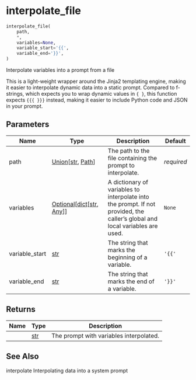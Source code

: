 # interpolate_file { #chatlas.interpolate_file }

```python
interpolate_file(
    path,
    *,
    variables=None,
    variable_start='{{',
    variable_end='}}',
)
```

Interpolate variables into a prompt from a file

This is a light-weight wrapper around the Jinja2 templating engine, making
it easier to interpolate dynamic data into a static prompt. Compared to
f-strings, which expects you to wrap dynamic values in `{ }`, this function
expects `{{{ }}}` instead, making it easier to include Python code and JSON in
your prompt.

## Parameters {.doc-section .doc-section-parameters}

| Name           | Type                                                                                 | Description                                                                                                                  | Default    |
|----------------|--------------------------------------------------------------------------------------|------------------------------------------------------------------------------------------------------------------------------|------------|
| path           | [Union](`typing.Union`)\[[str](`str`), [Path](`pathlib.Path`)\]                      | The path to the file containing the prompt to interpolate.                                                                   | _required_ |
| variables      | [Optional](`typing.Optional`)\[[dict](`dict`)\[[str](`str`), [Any](`typing.Any`)\]\] | A dictionary of variables to interpolate into the prompt. If not provided, the caller's global and local variables are used. | `None`     |
| variable_start | [str](`str`)                                                                         | The string that marks the beginning of a variable.                                                                           | `'{{'`     |
| variable_end   | [str](`str`)                                                                         | The string that marks the end of a variable.                                                                                 | `'}}'`     |

## Returns {.doc-section .doc-section-returns}

| Name   | Type         | Description                             |
|--------|--------------|-----------------------------------------|
|        | [str](`str`) | The prompt with variables interpolated. |

## See Also {.doc-section .doc-section-see-also}

interpolate
    Interpolating data into a system prompt
